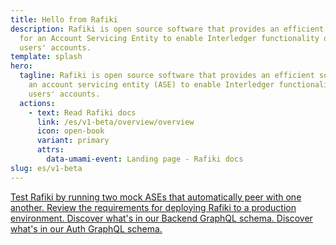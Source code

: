 ```yaml
---
title: Hello from Rafiki
description: Rafiki is open source software that provides an efficient solution
  for an Account Servicing Entity to enable Interledger functionality on its
  users' accounts.
template: splash
hero:
  tagline: Rafiki is open source software that provides an efficient solution for
    an account servicing entity (ASE) to enable Interledger functionality on its
    users' accounts.
  actions:
    - text: Read Rafiki docs
      link: /es/v1-beta/overview/overview
      icon: open-book
      variant: primary
      attrs:
        data-umami-event: Landing page - Rafiki docs
slug: es/v1-beta
---
```



<CardGrid>
  <a class="card-link" href="/integration/playground/overview">
    <Card title="Try it out!" icon="document">
      Test Rafiki by running two mock ASEs that automatically peer with one
      another.
    </Card>
  </a>

  <a class="card-link" href="/integration/requirements/overview">
    <Card title="Integration requirements" icon="document">
      Review the requirements for deploying Rafiki to a production environment.
    </Card>
  </a>

  <a class="card-link" href="/apis/graphql/backend">
    <Card title="View Backend API schema" icon="document">
      Discover what's in our Backend GraphQL schema.
    </Card>
  </a>

  <a class="card-link" href="/apis/graphql/auth">
    <Card title="View Auth API schema" icon="document">
      Discover what's in our Auth GraphQL schema.
    </Card>
  </a>
</CardGrid>
